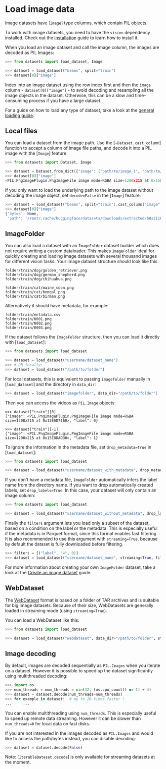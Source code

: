 # Load image data

Image datasets have [`Image`] type columns, which contain PIL objects. 

<Tip>

To work with image datasets, you need to have the `vision` dependency installed. Check out the [installation](./installation#vision) guide to learn how to install it.

</Tip>

When you load an image dataset and call the image column, the images are decoded as PIL Images:

```py
>>> from datasets import load_dataset, Image

>>> dataset = load_dataset("beans", split="train")
>>> dataset[0]["image"]
```

<Tip warning={true}>

Index into an image dataset using the row index first and then the `image` column - `dataset[0]["image"]` - to avoid decoding and resampling all the image objects in the dataset. Otherwise, this can be a slow and time-consuming process if you have a large dataset.

</Tip>

For a guide on how to load any type of dataset, take a look at the <a class="underline decoration-sky-400 decoration-2 font-semibold" href="./loading">general loading guide</a>.

## Local files

You can load a dataset from the image path. Use the [`~Dataset.cast_column`] function to accept a column of image file paths, and decode it into a PIL image with the [`Image`] feature:
```py
>>> from datasets import Dataset, Image

>>> dataset = Dataset.from_dict({"image": ["path/to/image_1", "path/to/image_2", ..., "path/to/image_n"]}).cast_column("image", Image())
>>> dataset[0]["image"]
<PIL.PngImagePlugin.PngImageFile image mode=RGBA size=1200x215 at 0x15E6D7160>]
```

If you only want to load the underlying path to the image dataset without decoding the image object, set `decode=False` in the [`Image`] feature:

```py
>>> dataset = load_dataset("beans", split="train").cast_column("image", Image(decode=False))
>>> dataset[0]["image"]
{'bytes': None,
 'path': '/root/.cache/huggingface/datasets/downloads/extracted/b0a21163f78769a2cf11f58dfc767fb458fc7cea5c05dccc0144a2c0f0bc1292/train/bean_rust/bean_rust_train.29.jpg'}
```

## ImageFolder

You can also load a dataset with an `ImageFolder` dataset builder which does not require writing a custom dataloader. This makes `ImageFolder` ideal for quickly creating and loading image datasets with several thousand images for different vision tasks. Your image dataset structure should look like this:

```
folder/train/dog/golden_retriever.png
folder/train/dog/german_shepherd.png
folder/train/dog/chihuahua.png

folder/train/cat/maine_coon.png
folder/train/cat/bengal.png
folder/train/cat/birman.png
```

Alternatively it should have metadata, for example:

```
folder/train/metadata.csv
folder/train/0001.png
folder/train/0002.png
folder/train/0003.png
```

If the dataset follows the `ImageFolder` structure, then you can load it directly with [`load_dataset`]:

```py
>>> from datasets import load_dataset

>>> dataset = load_dataset("username/dataset_name")
>>> # OR locally:
>>> dataset = load_dataset("/path/to/folder")
```

For local datasets, this is equivalent to passing `imagefolder` manually in [`load_dataset`] and the directory in `data_dir`:

```py
>>> dataset = load_dataset("imagefolder", data_dir="/path/to/folder")
```

Then you can access the videos as `PIL.Image` objects:

```
>>> dataset["train"][0]
{"image": <PIL.PngImagePlugin.PngImageFile image mode=RGBA size=1200x215 at 0x15E6D7160>, "label": 0}

>>> dataset["train"][-1]
{"image": <PIL.PngImagePlugin.PngImageFile image mode=RGBA size=1200x215 at 0x15E8DAD30>, "label": 1}
```

To ignore the information in the metadata file, set `drop_metadata=True` in [`load_dataset`]:

```py
>>> from datasets import load_dataset

>>> dataset = load_dataset("username/dataset_with_metadata", drop_metadata=True)
```

If you don't have a metadata file, `ImageFolder` automatically infers the label name from the directory name.
If you want to drop automatically created labels, set `drop_labels=True`.
In this case, your dataset will only contain an image column:

```py
>>> from datasets import load_dataset

>>> dataset = load_dataset("username/dataset_without_metadata", drop_labels=True)
```

Finally the `filters` argument lets you load only a subset of the dataset, based on a condition on the label or the metadata. This is especially useful if the metadata is in Parquet format, since this format enables fast filtering. It is also recommended to use this argument with `streaming=True`, because by default the dataset is fully downloaded before filtering.

```python
>>> filters = [("label", "=", 0)]
>>> dataset = load_dataset("username/dataset_name", streaming=True, filters=filters)
```

<Tip>

For more information about creating your own `ImageFolder` dataset, take a look at the [Create an image dataset](./image_dataset) guide.

</Tip>


## WebDataset

The [WebDataset](https://github.com/webdataset/webdataset) format is based on a folder of TAR archives and is suitable for big image datasets.
Because of their size, WebDatasets are generally loaded in streaming mode (using `streaming=True`).

You can load a WebDataset like this:

```python
>>> from datasets import load_dataset

>>> dataset = load_dataset("webdataset", data_dir="/path/to/folder", streaming=True)
```

## Image decoding

By default, images are decoded sequentially as `PIL.Images` when you iterate on a dataset.
However it is possible to speed up the dataset significantly using multithreaded decoding:

```python
>>> import os
>>> num_threads = num_threads = min(32, (os.cpu_count() or 1) + 4)
>>> dataset = dataset.decode(num_threads=num_threads)
>>> for example in dataset:  # up to 20 times faster !
...     ...
```

You can enable multithreading using `num_threads`. This is especially useful to speed up remote data streaming.
However it can be slower than `num_threads=0` for local data on fast disks.

If you are not interested in the images decoded as `PIL.Images` and would like to access the path/bytes instead, you can disable decoding:

```python
>>> dataset = dataset.decode(False)
```

Note: [`IterableDataset.decode`] is only available for streaming datasets at the moment.
